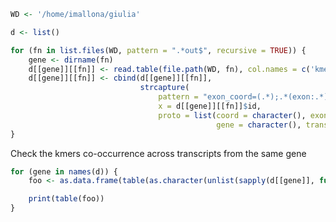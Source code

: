 ```r
WD <- '/home/imallona/giulia'

```

```r
d <- list()

for (fn in list.files(WD, pattern = ".*out$", recursive = TRUE)) {
    gene <- dirname(fn)
    d[[gene]][[fn]] <- read.table(file.path(WD, fn), col.names = c('kmer', 'count', 'id'))
    d[[gene]][[fn]] <- cbind(d[[gene]][[fn]],
                             strcapture(
                                 pattern = "exon_coord=(.*);.*(exon:.*);Parent.*(gene_id=.*);.*(transcript_id=.*);gene_type.*",
                                 x = d[[gene]][[fn]]$id,
                                 proto = list(coord = character(), exon = character(),
                                              gene = character(), transcript = character())))
}

```

Check the kmers co-occurrence across transcripts from the same gene

```r
for (gene in names(d)) {
    foo <- as.data.frame(table(as.character(unlist(sapply(d[[gene]], function(x) return(x$kmer))))))

    print(table(foo))
}
```
